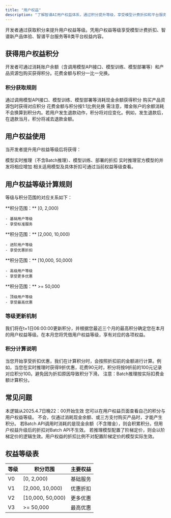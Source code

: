 ```yaml
---
title: "用户权益"
description: "了解智谱AI用户权益体系，通过积分提升等级，享受模型计费折扣和平台服务"
---
```


<Info>
开发者通过获取积分来提升用户权益等级。凭用户权益等级享受模型计费折扣、智谱新产品体验、智谱平台服务等8类平台权益内容。
</Info>

## 获得用户权益积分

<Tip>
开发者可通过消耗账户余额（含调用模型API接口、模型训练、模型部署等）和产品资源包购买获得积分。花费金额与积分一比一兑换。
</Tip>

### 积分获取规则

<Steps>
  <Step title="消耗现金余额">
    通过调用模型API接口、模型训练、模型部署等消耗现金余额获得积分
  </Step>
  <Step title="购买资源包">
    购买产品资源包时获得对应积分
  </Step>
  <Step title="一比一兑换">
    花费金额与积分按1:1比例兑换
  </Step>
</Steps>

<Warning>
需注意，赠金账户的余额消耗不会换算到积分内。若用户发生退款动作，积分将对应变化。例如，发生退款后，在退款当月，积分将减去退款金额。
</Warning>

## 用户权益使用

当开发者提升用户权益等级后将获得：

<CardGroup cols={2}>
  <Card title="模型折扣" icon="percentage">
    模型实时推理（不含Batch推理）、模型训练、部署的折扣
  </Card>
  <Card title="并发提升" icon="bolt">
    实时推理官方模型的并发将相应增加
  </Card>
</CardGroup>

<Note>
相关适用模型及具体折扣可通过当前权益等级查看。
</Note>

## 用户权益等级计算规则

等级与积分范围的对应关系如下：

<AccordionGroup>
  <Accordion title="V0等级" icon="star">
    **积分范围：** [0, 2,000)
    
    - 基础用户等级
    - 享受标准服务
  </Accordion>
  
  <Accordion title="V1等级" icon="star">
    **积分范围：** [2,000, 10,000)
    
    - 进阶用户等级
    - 享受优惠折扣
  </Accordion>
  
  <Accordion title="V2等级" icon="star">
    **积分范围：** [10,000, 50,000)
    
    - 高级用户等级
    - 享受更多优惠
  </Accordion>
  
  <Accordion title="V3等级" icon="star">
    **积分范围：** >= 50,000
    
    - 顶级用户等级
    - 享受最高优惠
  </Accordion>
</AccordionGroup>

### 等级更新机制

<Info>
我们将在t+1日06:00:00更新积分，并根据您最近三个月的最高积分确定您在本月的用户权益等级。在本月您将凭借用户权益等级，享有对应的各项权益。
</Info>

### 积分计算说明

<Tip>
当您开始享受折扣优惠，我们在计算积分时，会按照折扣前的金额进行计算。例如，当您在实时推理时获得9折优惠，花费90元时，积分将按9折前的100元记录对应积分100。避免因为折扣原因导致积分下滑。
</Tip>

<Warning>
注意：Batch推理按实际扣费金额计算积分。
</Warning>

## 常见问题

<AccordionGroup>
  <Accordion title="用户权益逻辑生效时间？">
    本逻辑从2025.4.7日晚22：00开始生效
  </Accordion>
  
  <Accordion title="如何查看我的用户权益等级？">
    您可以在用户权益页面查看自己的积分与用户权益等级。
  </Accordion>
  
  <Accordion title="消耗资源包中的Tokens会增加积分么？">
    不会，仅通过消耗现金余额、或三方支付购买产品时，才能产生积分。
  </Accordion>
  
  <Accordion title="使用Batch API会增加积分么？">
    若Batch API调用时消耗的是现金余额（不含赠金），则会积累积分。但用户权益升级后的折扣对Batch API不生效。
  </Accordion>
  
  <Accordion title="阶梯定价与用户权益的生效优先级是什么？">
    若推理模型配置了阶梯定价，则会以阶梯定价的逻辑生效。用户权益的折扣比例不对配置阶梯定价的模型实际生效。
  </Accordion>
</AccordionGroup>

## 权益等级表

| 等级 | 积分范围 | 主要权益 |
|------|----------|----------|
| V0 | [0, 2,000) | 基础服务 |
| V1 | [2,000, 10,000) | 优惠折扣 |
| V2 | [10,000, 50,000) | 更多优惠 |
| V3 | >= 50,000 | 最高优惠 |
